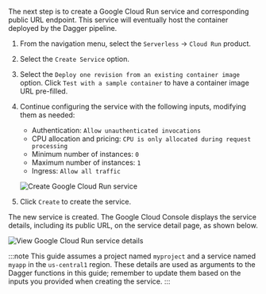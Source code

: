 The next step is to create a Google Cloud Run service and corresponding public URL endpoint. This service will eventually host the container deployed by the Dagger pipeline.

1. From the navigation menu, select the `Serverless` -> `Cloud Run` product.
1. Select the `Create Service` option.
1. Select the `Deploy one revision from an existing container image` option. Click `Test with a sample container` to have a container image URL pre-filled.
1. Continue configuring the service with the following inputs, modifying them as needed:

    - Authentication: `Allow unauthenticated invocations`
    - CPU allocation and pricing: `CPU is only allocated during request processing`
    - Minimum number of instances: `0`
    - Maximum number of instances: `1`
    - Ingress: `Allow all traffic`

    ![Create Google Cloud Run service](/img/current_docs/common/guides/create-gcloud-run-service.png)

1. Click `Create` to create the service.

The new service is created. The Google Cloud Console displays the service details, including its public URL, on the service detail page, as shown below.

![View Google Cloud Run service details](/img/current_docs/common/guides/view-gcloud-run-service.png)

:::note
This guide assumes a project named `myproject` and a service named `myapp` in the `us-central1` region. These details are used as arguments to the Dagger functions in this guide; remember to update them based on the inputs you provided when creating the service.
:::
